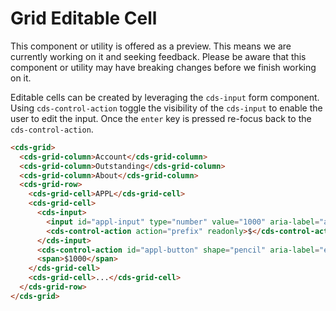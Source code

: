 
<Meta title="Data Grid (Preview)/Editable Cell" />

# Grid Editable Cell

<cds-alert-group status="warning" cds-layout="m-b:lg">
  <cds-alert>
    This component or utility is offered as a preview. This means we are currently working on it and seeking feedback.
    Please be aware that this component or utility may have breaking changes before we finish working on it.
  </cds-alert>
</cds-alert-group>

Editable cells can be created by leveraging the `cds-input` form component. Using `cds-control-action`
toggle the visibility of the `cds-input` to enable the user to edit the input. Once the `enter` key is pressed
re-focus back to the `cds-control-action`.

<Story id="stories-grid--editable-cell" />

```html
<cds-grid>
  <cds-grid-column>Account</cds-grid-column>
  <cds-grid-column>Outstanding</cds-grid-column>
  <cds-grid-column>About</cds-grid-column>
  <cds-grid-row>
    <cds-grid-cell>APPL</cds-grid-cell>
    <cds-grid-cell>
      <cds-input>
        <input id="appl-input" type="number" value="1000" aria-label="appl Outstanding Value" />
        <cds-control-action action="prefix" readonly>$</cds-control-action>
      </cds-input>
      <cds-control-action id="appl-button" shape="pencil" aria-label="edit appl"></cds-control-action>
      <span>$1000</span>
    </cds-grid-cell>
    <cds-grid-cell>...</cds-grid-cell>
  </cds-grid-row>
</cds-grid>
```
